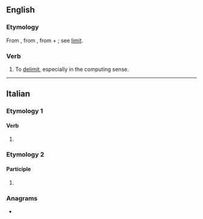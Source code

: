 ==English==

===Etymology===
From {{etyl|fr|en}} {{m|fr|délimiter}}, from {{etyl|LL.|en}} {{m|la|delimitare||to mark out the limits}}, from {{m|la|de-}} + {{m|la|limitare||to limit, bound}}; see [[limit]].

===Verb===
{{en-verb}}

# To [[delimit]], especially in the computing sense.

----

==Italian==

===Etymology 1===

====Verb====
{{head|it|verb form}}

# {{inflection of|it|delimitare||2|p|pres|indc|;|2|p|impr}}

===Etymology 2===

====Participle====
{{head|it|past participle form|g=f-p}}

# {{feminine plural of|it|delimitato}}

===Anagrams===
* {{anagrams|it|a=adeeiilmtt|demetilati|dimetilate}}